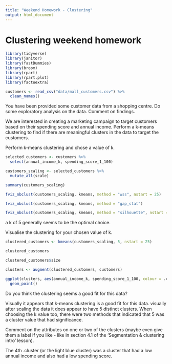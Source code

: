 ```yaml
---
title: "Weekend Homework - Clustering"
output: html_document
---
```



# Clustering weekend homework

```r
library(tidyverse)
library(janitor)
library(fastDummies)
library(broom)
library(rpart)
library(rpart.plot)
library(factoextra)
```

```r
customers <- read_csv("data/mall_customers.csv") %>%
  clean_names()
```

You have been provided some customer data from a shopping centre. Do some exploratory analysis on the data. Comment on findings.

We are interested in creating a marketing campaign to target customers based on their spending score and annual income. Perform a k-means clustering to find if there are meaningful clusters in the data to target the customers.

Perform k-means clustering and chose a value of k.
```r
selected_customers <- customers %>%
  select(annual_income_k, spending_score_1_100)
```
```r
customers_scaling <- selected_customers %>%
  mutate_all(scale)

summary(customers_scaling)
```
```r
fviz_nbclust(customers_scaling, kmeans, method = "wss", nstart = 25)
```
```r
fviz_nbclust(customers_scaling, kmeans, method = "gap_stat")
```
```r
fviz_nbclust(customers_scaling, kmeans, method = "silhouette", nstart = 25)
```
a k of 5 generally seems to be the optimal choice.

Visualise the clustering for your chosen value of k.
```r
clustered_customers <- kmeans(customers_scaling, 5, nstart = 25)

clustered_customers
```
```r
clustered_customers$size
```
```r
clusters <- augment(clustered_customers, customers)

ggplot(clusters, aes(annual_income_k, spending_score_1_100, colour = .cluster)) +
  geom_point()
```


Do you think the clustering seems a good fit for this data?

Visually it appears that k-means clustering is a good fit for this data. visually after scaling the data it does appear to have 5 distinct clusters. When choosing the k value too, there were two methods that indicated that 5 was a cluster value that had significance. 

Comment on the attributes on one or two of the clusters (maybe even give them a label if you like - like in section 4.1 of the ‘Segmentation & clustering intro’ lesson).

The 4th .cluster (or the light blue cluster) was a cluster that had a low annual income and also had a low spending score. 


